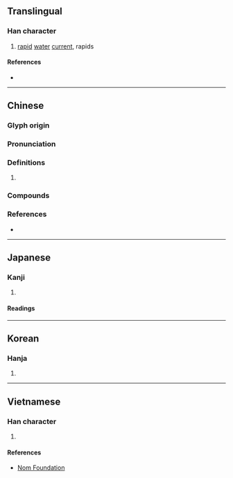 {{character info/new}}
==Translingual==

===Han character===
{{Han char|rn=85|rad=水|as=09|sn=12|four=32127|canj=EUMB|ids=⿰氵耑}}

# [[rapid]] [[water]] [[current]], rapids

====References====
* {{Han ref|kx=0636.250|dkj=17825|dj=1043.230|hdz=31677.100|uh=6E4D|ud=28237|bh=B4F8|bd=46328}}

----

==Chinese==
{{zh-forms|alt=漙}}

===Glyph origin===
{{Han etym}}

===Pronunciation===
{{zh-pron
|m=tuān
|c=teon1,tyun1,zyun2,cyun2
|mn=chhoan/thoan
|mn-t=zuêng1/zuang1
|mc=y
|oc=y
|cat=n
}}

===Definitions===
{{zh-hanzi}}

# {{rfdef|zh}}

===Compounds===
{{zh-der|急湍|湍急|湍瀨|涌湍|湍水|湍流|飛湍|驚湍}}

===References===
* {{R:yue:mfccd}}

----

==Japanese==

===Kanji===
{{ja-kanji|grade=|rs=水09}}

# {{defn|lang=ja|sort=水09}}

====Readings====
{{ja-readings
|goon=たん
|kanon=たん
|kun=はや-い, はやせ}}

----

==Korean==

===Hanja===
{{ko-hanja|hangeul=단|eumhun=|rv=dan|mr=tan|y=tan}}

# {{defn|lang=ko|sort=水09}}

----

==Vietnamese==

===Han character===
{{vi-readings|rs=水09|hanviet=suyền, đoan}}

# {{defn|lang=vi|sort=水09}}

====References====
* [http://nomfoundation.org/common/nom_details.php?codepoint=6e4d Nom Foundation]